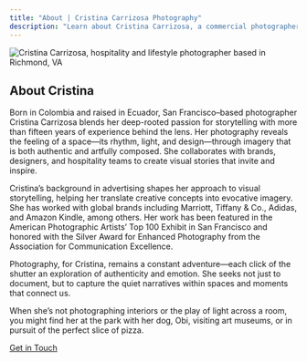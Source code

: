 ```yaml
---
title: "About | Cristina Carrizosa Photography"
description: "Learn about Cristina Carrizosa, a commercial photographer specializing in hospitality, lifestyle, and interior photography. Based in Richmond, VA with over 15 years of experience."
---
```


<div class="about-page-layout">

<div class="about-image">
![](images/about.webp){alt="Cristina Carrizosa, hospitality and lifestyle photographer based in Richmond, VA"}
</div>

<div class="about-content">
## About Cristina

Born in Colombia and raised in Ecuador, San Francisco–based photographer Cristina Carrizosa blends her deep-rooted passion for storytelling with more than fifteen years of experience behind the lens. Her photography reveals the feeling of a space—its rhythm, light, and design—through imagery that is both authentic and artfully composed. She collaborates with brands, designers, and hospitality teams to create visual stories that invite and inspire.

Cristina's background in advertising shapes her approach to visual storytelling, helping her translate creative concepts into evocative imagery. She has worked with global brands including Marriott, Tiffany & Co., Adidas, and Amazon Kindle, among others. Her work has been featured in the American Photographic Artists' Top 100 Exhibit in San Francisco and honored with the Silver Award for Enhanced Photography from the Association for Communication Excellence.

Photography, for Cristina, remains a constant adventure—each click of the shutter an exploration of authenticity and emotion. She seeks not just to document, but to capture the quiet narratives within spaces and moments that connect us.

When she's not photographing interiors or the play of light across a room, you might find her at the park with her dog, Obi, visiting art museums, or in pursuit of the perfect slice of pizza.

[Get in Touch](contact.qmd){.btn .btn-primary}

</div>

</div>

